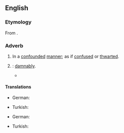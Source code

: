 ==English==

===Etymology===
From {{suffix|en|confounded|ly}}.

===Adverb===
{{en-adv}}

# In a [[confounded#Adjective|confounded]] [[manner#Noun|manner]]; as if [[confused#Adjective|confused]] or [[thwarted#Adjective|thwarted]].
# {{non-gloss definition|[[use#Verb|Used]] as a [[mild]] [[oath]]}}: [[damnably]].
#* {{RQ:Goldsmith She Stoops to Conquer|page=23|passage=I have been thinking, George, of changing our travelling dreſſes in the morning. I am grown '''confoundedly''' aſhamed of mine.}}

====Translations====
{{trans-top|in a confounded manner}}
* German: {{t+|de|umhangen}}
{{trans-mid}}
* Turkish: {{t+|tr|karmakarışık}} {{l|tr|bir}} {{l|tr|şekilde}}
{{trans-bottom}}

{{trans-top|damnably}}
* German: {{t+|de|verflixt}} {{qualifier|informal}}
{{trans-mid}}
* Turkish: {{t+|tr|lanetli}}
{{trans-bottom}}